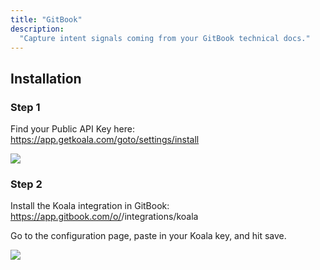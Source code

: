 ```yaml
---
title: "GitBook"
description:
  "Capture intent signals coming from your GitBook technical docs."
---
```


## Installation

### Step 1
Find your Public API Key here: https://app.getkoala.com/goto/settings/install

![](/images/integrations/your-public-key.png)

### Step 2

Install the Koala integration in GitBook:
https://app.gitbook.com/o/<organizationID>/integrations/koala

Go to the configuration page, paste in your Koala key, and hit save.

![](/images/integrations/gitbook/gitbook-ui.png)